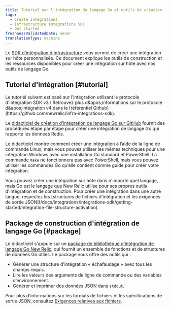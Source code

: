 ```yaml
---
title: Tutoriel sur l'intégration du langage Go et outils de création
tags:
  - Create integrations
  - Infrastructure Integrations SDK
  - Get started
freshnessValidatedDate: never
translationType: machine
---
```


Le [SDK d&apos;intégration d&apos;infrastructure](/docs/infrastructure/integrations-sdk/get-started/intro-infrastructure-integrations-sdk) vous permet de créer une intégration sur hôte personnalisée. Ce document explique les outils de construction et les ressources disponibles pour créer une intégration sur hôte avec nos outils de langage Go.

## Tutoriel d&apos;intégration [#tutorial]

<Callout variant="important">
  Le tutoriel suivant est basé sur l&apos;intégration utilisant le protocole d&apos;intégration SDK v3.\
  Retrouvez plus d&amp;apos;informations sur le protocole d&amp;apos;intégration v4 dans le [référentiel Github](https://github.com/newrelic/infra-integrations-sdk).
</Callout>

Le [didacticiel de création d&apos;intégration de langage Go sur GitHub](https://github.com/newrelic/infra-integrations-sdk/blob/master/docs/tutorial.md) fournit des procédures étape par étape pour créer une intégration de langage Go qui rapporte les données Redis.

Le didacticiel montre comment créer une intégration à l’aide de la ligne de commande Linux, mais vous pouvez utiliser les mêmes techniques pour une intégration Windows avec une installation Go standard et PowerShell. La commande `make` ne fonctionnera pas avec PowerShell, mais vous pouvez utiliser les commandes Go qu’elle contient comme guide pour créer votre intégration.

<Callout variant="tip">
  Vous pouvez créer une intégration sur hôte dans n&apos;importe quel langage, mais Go est le langage que New Relic utilise pour ses propres outils d&apos;intégration et de construction. Pour créer une intégration dans une autre langue, respectez les [structures de fichiers d&apos;intégration et les exigences de sortie JSON](/docs/integrations/integrations-sdk/getting-started/integration-file-structure-activation).
</Callout>

## Package de construction d&apos;intégration de langage Go [#package]

Le didacticiel s&apos;appuie sur un [package de bibliothèque d&apos;intégration de langage Go New Relic](https://godoc.org/github.com/newrelic/infra-integrations-sdk), qui fournit un ensemble de fonctions et de structures de données Go utiles. Le package vous offre des outils qui :

* Générer une structure d&apos;intégration « échafaudage » avec tous les champs requis.
* Lire les valeurs des arguments de ligne de commande ou des variables d’environnement.
* Générer et imprimer des données JSON dans `stdout`.

Pour plus d&apos;informations sur les formats de fichiers et les spécifications de sortie JSON, consultez [Exigences relatives aux fichiers](/docs/integrations/integrations-sdk/getting-started/integration-file-structure-activation).